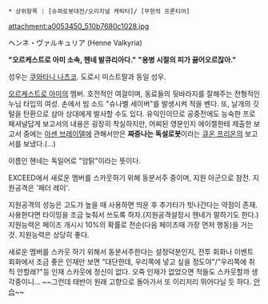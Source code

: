  * 상위항목 : [슈퍼로봇대전/오리지널 캐릭터]/ [무한의 프론티어]
attachment:a0053450_510b7680c1028.jpg

ヘンネ・ヴァルキュリア (Henne Valkyria)

'''"오르케스트로 아미 소속, 헨네 발큐리아다."'''
'''"용병 시절의 피가 끓어오르잖아."'''

성우는 [[쿠와타니 나츠코]]. 도로시 미스트랄과 동일 성우.

[[오르케스트로 아미]]의 멤버. 호전적인 여걸이며, 동료들의 뒷바라지를 잘해주는 전형적인 누님 타입의 여성. 손에서 빔 소드 "슈나벨 세이버"를 발생시켜 적을 벤다. 또, 날개의 깃털을 탄환으로 삼아 상대에게 발사할 수도 있다. 유익인이므로 공중전에도 능숙한 프로페셔널답게 보고서의 내용은 굉장히 착실하지만, 어찌된 영문인지 에이젤한테 제출한 보고서 중에는 [[아센 브레이델]]에 관해서만은 '''짜증나는 독설로봇'''이라는 [[큐온 프리온]]의 보고서를 보냈다.(…)

이름인 헨네는 독일어로 "암탉"이라는 뜻이다. 

EXCEED에서 새로운 멤버를 스카웃하기 위해 동분서주 중이며, 지원 아군으로 참전. 지원공격은 '페더 레이'. 

지원공격의 성능은 고도가 높을 때 사용하면 띄운 후 추가타가 빗나간다는 약점이 존재. 사용한다면 타이밍을 조금 늦춰서 쓰도록 하자.(지원공격설정시 헨네가 말하기도 한다.) 지원능력은 페이즈 개시시 10%의 확률로 전순(다음 페이즈때 가장 먼저 행동)을 거는 것. 지원능력은 상당히 좋다.

새로운 멤버를 스카웃 하기 위해서 동분서주한다는 설정덕분인지, 전투 회화나 이벤트 회화에서 조금 좋은 인재만 보면 "대단한데, 우리쪽에 넣고 싶을 정도야"/"우리쪽에 취직 안할래?"등 인재 스카웃에 정신이 없다. 오죽 인재가 없었으면 적들도 스카웃할까 생각중이니... ~~그런데 태반이 원래 고향으로 돌아가서 또 이리저리 뛰어다닐 듯 하다. [[안습]]~~
